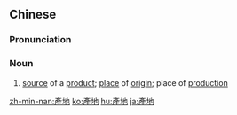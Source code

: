 {{also|産地|产地}}
==Chinese==
{{zh-forms|s=产地}}

===Pronunciation===
{{zh-pron
|m=chǎndì
|c=caan2 dei6
|mn=sán-tē/sán-tōe
|cat=n
}}

===Noun===
{{zh-noun}}

# [[source]] of a [[product]]; [[place]] of [[origin]]; place of [[production]]

{{zh-cat|Advanced}}

[[zh-min-nan:產地]]
[[ko:產地]]
[[hu:產地]]
[[ja:產地]]